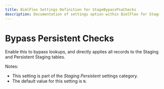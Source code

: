 ```yaml
---
title: BimlFlex Settings Definition for StageBypassPsaChecks
description: Documentation of settings option within BimlFlex for StageBypassPsaChecks
---
```

<head>
  <meta name="varigenceProduct" content="BimlFlex"></meta>
  <meta name="varigenceArticleType" content="Reference"></meta>
</head>

# Bypass Persistent Checks

Enable this to bypass lookups, and directly applies all records to the Staging and Persistent Staging tables.

Notes:

* This setting is part of the *Staging Persistent* settings category.
* The default value for this setting is `N`.
